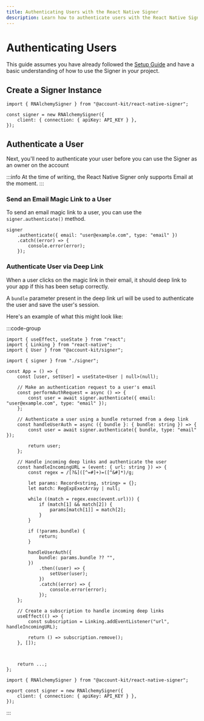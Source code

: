 ```yaml
---
title: Authenticating Users with the React Native Signer
description: Learn how to authenticate users with the React Native Signer
---
```


# Authenticating Users

This guide assumes you have already followed the [Setup Guide](/react-native/signer/setup-guide) and have a basic understanding of how to use the Signer in your project.

## Create a Signer Instance

```tsx
import { RNAlchemySigner } from "@account-kit/react-native-signer";

const signer = new RNAlchemySigner({
	client: { connection: { apiKey: API_KEY } },
});
```

## Authenticate a User

Next, you'll need to authenticate your user before you can use the Signer as an owner on the account

:::info
At the time of writing, the React Native Signer only supports Email at the moment.
:::

### Send an Email Magic Link to a User

To send an email magic link to a user, you can use the `signer.authenticate()` method.

```tsx
signer
	.authenticate({ email: "user@example.com", type: "email" })
	.catch((error) => {
		console.error(error);
	});
```

### Authenticate User via Deep Link

When a user clicks on the magic link in their email, it should deep link to your app if this has been setup correctly.

A `bundle` parameter present in the deep link url will be used to authenticate the user and save the user's session.

Here's an example of what this might look like:

:::code-group

```tsx [example.tsx] twoslash
import { useEffect, useState } from "react";
import { Linking } from "react-native";
import { User } from "@account-kit/signer";

import { signer } from "./signer";

const App = () => {
	const [user, setUser] = useState<User | null>(null);

	// Make an authentication request to a user's email
	const performAuthRequest = async () => {
		const user = await signer.authenticate({ email: "user@example.com", type: "email" });
	};

	// Authenticate a user using a bundle returned from a deep link
	const handleUserAuth = async ({ bundle }: { bundle: string }) => {
		const user = await signer.authenticate({ bundle, type: "email" });

		return user;
	};

	// Handle incoming deep links and authenticate the user
	const handleIncomingURL = (event: { url: string }) => {
		const regex = /[?&]([^=#]+)=([^&#]*)/g;

		let params: Record<string, string> = {};
		let match: RegExpExecArray | null;

		while ((match = regex.exec(event.url))) {
			if (match[1] && match[2]) {
				params[match[1]] = match[2];
			}
		}

		if (!params.bundle) {
			return;
		}

		handleUserAuth({
			bundle: params.bundle ?? "",
		})
			.then((user) => {
				setUser(user);
			})
			.catch((error) => {
				console.error(error);
			});
	};

	// Create a subscription to handle incoming deep links
	useEffect(() => {
		const subscription = Linking.addEventListener("url", handleIncomingURL);

		return () => subscription.remove();
	}, []);



	return ...;
};

```

```tsx [signer.ts] twoslash
import { RNAlchemySigner } from "@account-kit/react-native-signer";

export const signer = new RNAlchemySigner({
	client: { connection: { apiKey: API_KEY } },
});
```

:::
